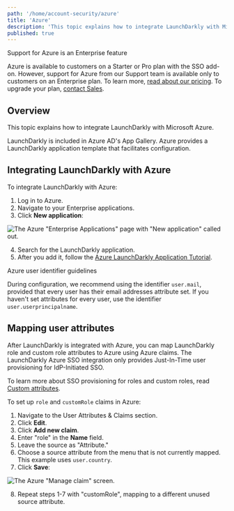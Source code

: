 ```yaml
---
path: '/home/account-security/azure'
title: 'Azure'
description: 'This topic explains how to integrate LaunchDarkly with Microsoft Azure, using a template from Azure''s App Gallery.'
published: true
---
```


<Callout intent="primary">
<CalloutTitle>Support for Azure is an Enterprise feature</CalloutTitle>
<CalloutDescription>

Azure is available to customers on a Starter or Pro plan with the SSO add-on. However, support for Azure from our Support team is available only to customers on an Enterprise plan. To learn more, [read about our pricing](https://launchdarkly.com/pricing/). To upgrade your plan, [contact Sales](https://launchdarkly.com/contact-sales/).

</CalloutDescription>
</Callout>

## Overview

This topic explains how to integrate LaunchDarkly with Microsoft Azure.

LaunchDarkly is included in Azure AD's App Gallery. Azure provides a LaunchDarkly application template that facilitates configuration.

## Integrating LaunchDarkly with Azure

To integrate LaunchDarkly with Azure:

1. Log in to Azure.
2. Navigate to your Enterprise applications.
3. Click **New application**:

![The Azure "Enterprise Applications" page with "New application" called out.](azure-new-application.png)


4. Search for the LaunchDarkly application.
5. After you add it, follow the [Azure LaunchDarkly Application Tutorial](https://docs.microsoft.com/en-us/azure/active-directory/active-directory-saas-launchdarkly-tutorial).

<Callout intent="info">
<CalloutTitle>Azure user identifier guidelines</CalloutTitle>
<CalloutDescription>

During configuration, we recommend using the identifier `user.mail`, provided that every user has their email addresses attribute set. If you haven't set attributes for every user, use the identifier `user.userprincipalname`.

</CalloutDescription>
</Callout>

## Mapping user attributes

After LaunchDarkly is integrated with Azure, you can map LaunchDarkly role and custom role attributes to Azure using Azure claims. The LaunchDarkly Azure SSO integration only provides Just-In-Time user provisioning for IdP-Initiated SSO.

To learn more about SSO provisioning for roles and custom roles, read [Custom attributes](/home/account-security/sso#custom-attributes).

To set up `role` and `customRole` claims in Azure:

1. Navigate to the User Attributes & Claims section.
2. Click **Edit**.
3. Click **Add new claim**.
4. Enter "role" in the **Name** field.
5. Leave the source as "Attribute."
6. Choose a source attribute from the menu that is not currently mapped. This example uses `user.country`.
7. Click **Save**:

![The Azure "Manage claim" screen.](azure-manage-claim.png)

8. Repeat steps 1-7 with "customRole", mapping to a different unused source attribute.
